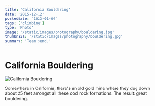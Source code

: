 ```yaml
---
title: 'California Bouldering'
date: '2015-12-12'
postedDate: '2023-01-04'
tags: ['climbing']
type: 'Photo'
image: '/static/images/photography/bouldering.jpg'
thumbnail: '/static/images/photography/bouldering.jpg'
summary: 'Team send.'
---
```


# California Bouldering

![California Bouldering](/static/images/photography/bouldering.jpg)

Somewhere in California, there's an old gold mine where they dug down about 25 feet amongst all these cool rock formations. The result: great bouldering.

